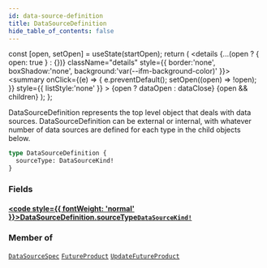 ```yaml
---
id: data-source-definition
title: DataSourceDefinition
hide_table_of_contents: false
---
```







  const [open, setOpen] = useState(startOpen);
  return (
    <details {...(open ? { open: true } : {})} className="details" style={{ border:'none', boxShadow:'none', background:'var(--ifm-background-color)' }}>
      <summary
        onClick={(e) => {
          e.preventDefault();
          setOpen((open) => !open);
        }}
        style={{ listStyle:'none' }}
      >
      {open ? dataOpen : dataClose}
      </summary>
      {open && children}
    </details>
  );
};




DataSourceDefinition represents the top level object that deals with data sources.
DataSourceDefinition can be external or internal, with whatever number of data sources are defined
for each type in the child objects below.


```graphql
type DataSourceDefinition {
  sourceType: DataSourceKind!
}
```


### Fields

#### [<code style={{ fontWeight: 'normal' }}>DataSourceDefinition.<b>sourceType</b></code>](#)<Bullet />[`DataSourceKind!`](/testnet/api/graphql/unions/data-source-kind) <Badge class="secondary" text="non-null"/> <Badge class="secondary" text="union"/>
> 
> 



### Member of

[`DataSourceSpec`](/testnet/api/graphql/objects/data-source-spec)  <Badge class="secondary" text="object"/><Bullet />[`FutureProduct`](/testnet/api/graphql/objects/future-product)  <Badge class="secondary" text="object"/><Bullet />[`UpdateFutureProduct`](/testnet/api/graphql/objects/update-future-product)  <Badge class="secondary" text="object"/>

